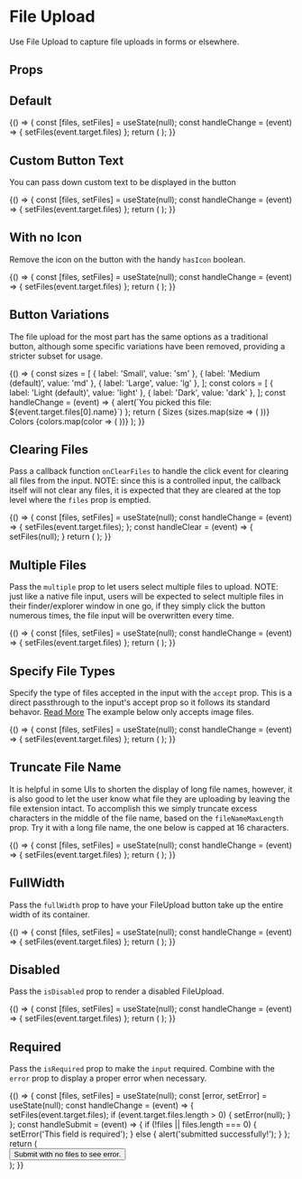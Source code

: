 
<Meta
  title="Components/Form Inputs/FileUpload"
  component={FileUpload}
/>

# File Upload

Use File Upload to capture file uploads in forms or elsewhere.

## Props

<ArgsTable of={FileUpload} />

## Default

<Canvas>
  <Story name="Default">
    {() => {
      const [files, setFiles] = useState(null);
      const handleChange = (event) => { setFiles(event.target.files) };
      return (
        <FileUpload
          labelText="My File"
          id="myFile"
          onChange={handleChange}
          files={files}
        />
      );
    }}
  </Story>
</Canvas>

## Custom Button Text

You can pass down custom text to be displayed in the button

<Canvas>
  <Story name="Button text">
    {() => {
      const [files, setFiles] = useState(null);
      const handleChange = (event) => { setFiles(event.target.files) };
      return (
        <FileUpload
          labelText="My File"
          id="myFile"
          onChange={handleChange}
          files={files}
          buttonText="Upload Your Power Bill"
        />
      );
    }}
  </Story>
</Canvas>

## With no Icon

Remove the icon on the button with the handy `hasIcon` boolean.

<Canvas>
  <Story name="No Icon">
    {() => {
      const [files, setFiles] = useState(null);
      const handleChange = (event) => { setFiles(event.target.files) };
      return (
        <FileUpload
          labelText="My File"
          id="myFile"
          onChange={handleChange}
          files={files}
          hasIcon={false}
        />
      );
    }}
  </Story>
</Canvas>

## Button Variations

The file upload for the most part has the same options as a traditional button, although
some specific variations have been removed, providing a stricter subset for usage.

<Canvas>
  <Story name="Button Variations">
    {() => {
      const sizes = [
        { label: 'Small', value: 'sm' },
        { label: 'Medium (default)', value: 'md' },
        { label: 'Large', value: 'lg' },
      ];
      const colors = [
        { label: 'Light (default)', value: 'light' },
        { label: 'Dark', value: 'dark' },
      ];
      const handleChange = (event) => { alert(`You picked this file: ${event.target.files[0].name}`) };
      return (
        <Box childGap="sm">
          <Heading size="md">Sizes</Heading>
          <Box direction="row" childGap="sm">
            {sizes.map(size => (
              <FileUpload
                key={size.label}
                labelText={size.label}
                id={size.label}
                onChange={handleChange}
                size={size.value}
                buttonText={size.label}
              />
            ))}
          </Box>
          <Heading size="md">Colors</Heading>
          <Box direction="row" childGap="sm">
            {colors.map(color => (
              <FileUpload
                key={color.label}
                labelText={color.label}
                id={color.label}
                onChange={handleChange}
                variant={color.value}
                buttonText={color.label}
              />
            ))}
          </Box>
        </Box>
      );
    }}
  </Story>
</Canvas>

## Clearing Files

Pass a callback function `onClearFiles` to handle the click event for clearing all files from the input.
NOTE: since this is a controlled input, the callback itself will not clear any files, it is expected that 
they are cleared at the top level where the `files` prop is emptied.

<Canvas>
  <Story name="Clear">
    {() => {
      const [files, setFiles] = useState(null);
      const handleChange = (event) => {
        setFiles(event.target.files);
      };
      const handleClear = (event) => {
        setFiles(null);
      }
      return (
        <Box childGap="md" direction="row">
          <FileUpload
            labelText="My File"
            id="myFile"
            onChange={handleChange}
            files={files}
            onClearFiles={handleClear}
          />
        </Box>
      );
    }}
  </Story>
</Canvas>

## Multiple Files

Pass the `multiple` prop to let users select multiple files to upload.
NOTE: just like a native file input, users will be expected to select multiple files in their finder/explorer
window in one go, if they simply click the button numerous times, the file input will be overwritten every time.

<Canvas>
  <Story name="Multiple Files">
    {() => {
      const [files, setFiles] = useState(null);
      const handleChange = (event) => { setFiles(event.target.files) };
      return (
        <FileUpload
          labelText="My File"
          id="myFile"
          onChange={handleChange}
          files={files}
          multiple
          buttonText="Upload Multiple Files"
        />
      );
    }}
  </Story>
</Canvas>

## Specify File Types

Specify the type of files accepted in the input with the `accept` prop. This is a direct passthrough to the
input's accept prop so it follows its standard behavor.
[Read More](https://developer.mozilla.org/en-US/docs/Web/HTML/Attributes/accept)
The example below only accepts image files.

<Canvas>
  <Story name="File Types">
    {() => {
      const [files, setFiles] = useState(null);
      const handleChange = (event) => { setFiles(event.target.files) };
      return (
        <FileUpload
          labelText="My File"
          id="myFile"
          onChange={handleChange}
          files={files}
          accept="image/*"
          buttonText="Upload Images"
        />
      );
    }}
  </Story>
</Canvas>

## Truncate File Name

It is helpful in some UIs to shorten the display of long file names, however, it is
also good to let the user know what file they are uploading by leaving the file extension intact.
To accomplish this we simply truncate excess characters in the middle of the file name, based on the
`fileNameMaxLength` prop. Try it with a long file name, the one below is capped at 16 characters.

<Canvas>
  <Story name="Truncated File Names">
    {() => {
      const [files, setFiles] = useState(null);
      const handleChange = (event) => { setFiles(event.target.files) };
      return (
        <FileUpload
          labelText="My File"
          id="myFile"
          onChange={handleChange}
          files={files}
          fileNameMaxLength={16}
        />
      );
    }}
  </Story>
</Canvas>

## FullWidth

Pass the `fullWidth` prop to have your FileUpload button take up the entire width of its container.

<Canvas>
  <Story name="Full Width">
    {() => {
      const [files, setFiles] = useState(null);
      const handleChange = (event) => { setFiles(event.target.files) };
      return (
        <FileUpload
          labelText="My File"
          id="myFile"
          onChange={handleChange}
          files={files}
          fullWidth
        />
      );
    }}
  </Story>
</Canvas>

## Disabled

Pass the `isDisabled` prop to render a disabled FileUpload.

<Canvas>
  <Story name="Disabled">
    {() => {
      const [files, setFiles] = useState(null);
      const handleChange = (event) => { setFiles(event.target.files) };
      return (
        <FileUpload
          labelText="My File"
          id="myFile"
          onChange={handleChange}
          files={files}
          isDisabled
        />
      );
    }}
  </Story>
</Canvas>

## Required

Pass the `isRequired` prop to make the `input` required. Combine with the `error` prop to
display a proper error when necessary.

<Canvas>
  <Story name="Required">
    {() => {
      const [files, setFiles] = useState(null);
      const [error, setError] = useState(null);
      const handleChange = (event) => {
        setFiles(event.target.files);
        if (event.target.files.length > 0) {
          setError(null);
        }
      };
      const handleSubmit = (event) => {
        if (!files || files.length === 0) {
          setError('This field is required');
        } else {
          alert('submitted successfully!');
        }
      };
      return (
        <Box childGap="md" direction="row">
          <FileUpload
            labelText="My File"
            id="myFile"
            onChange={handleChange}
            files={files}
            isRequired
            size="sm"
            error={error}
            fileNameMaxLength={14}
          />
          <div>
            <Button onClick={handleSubmit} size="sm">
              Submit with no files to see error.
            </Button>
          </div>
        </Box>
      );
    }}
  </Story>
</Canvas>
